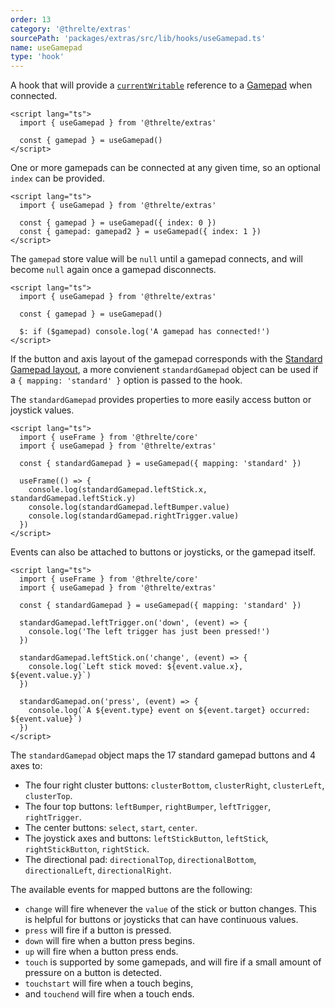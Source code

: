 ```yaml
---
order: 13
category: '@threlte/extras'
sourcePath: 'packages/extras/src/lib/hooks/useGamepad.ts'
name: useGamepad
type: 'hook'
---
```


A hook that will provide a [`currentWritable`](/docs/reference/core/utilities#currentwritable) reference to a [Gamepad](https://developer.mozilla.org/en-US/docs/Web/API/Gamepad) when connected.

```svelte
<script lang="ts">
  import { useGamepad } from '@threlte/extras'

  const { gamepad } = useGamepad()
</script>
```

One or more gamepads can be connected at any given time, so an optional `index` can be provided.

```svelte
<script lang="ts">
  import { useGamepad } from '@threlte/extras'

  const { gamepad } = useGamepad({ index: 0 })
  const { gamepad: gamepad2 } = useGamepad({ index: 1 })
</script>
```

The `gamepad` store value will be `null` until a gamepad connects, and will become `null` again once a gamepad disconnects.

```svelte
<script lang="ts">
  import { useGamepad } from '@threlte/extras'

  const { gamepad } = useGamepad()

  $: if ($gamepad) console.log('A gamepad has connected!')
</script>
```

If the button and axis layout of the gamepad corresponds with the [Standard Gamepad layout](https://w3c.github.io/gamepad/#remapping), a more convienent `standardGamepad` object can be used if a `{ mapping: 'standard' }` option is passed to the hook.

The `standardGamepad` provides properties to more easily access button or joystick values.

```svelte
<script lang="ts">
  import { useFrame } from '@threlte/core'
  import { useGamepad } from '@threlte/extras'

  const { standardGamepad } = useGamepad({ mapping: 'standard' })
  
  useFrame(() => {
    console.log(standardGamepad.leftStick.x, standardGamepad.leftStick.y)
    console.log(standardGamepad.leftBumper.value)
    console.log(standardGamepad.rightTrigger.value)
  })
</script>
```

Events can also be attached to buttons or joysticks, or the gamepad itself.

```svelte
<script lang="ts">
  import { useFrame } from '@threlte/core'
  import { useGamepad } from '@threlte/extras'

  const { standardGamepad } = useGamepad({ mapping: 'standard' })
  
  standardGamepad.leftTrigger.on('down', (event) => {
    console.log('The left trigger has just been pressed!')
  })

  standardGamepad.leftStick.on('change', (event) => {
    console.log(`Left stick moved: ${event.value.x}, ${event.value.y}`)
  })
  
  standardGamepad.on('press', (event) => {
    console.log(`A ${event.type} event on ${event.target} occurred: ${event.value}`)
  })
</script>
```

The `standardGamepad` object maps the 17 standard gamepad buttons and 4 axes to:

* The four right cluster buttons: `clusterBottom`, `clusterRight`, `clusterLeft`, `clusterTop`.
* The four top buttons: `leftBumper`, `rightBumper`, `leftTrigger`, `rightTrigger`.
* The center buttons: `select`, `start`, `center`.
* The joystick axes and buttons: `leftStickButton`, `leftStick`, `rightStickButton`, `rightStick`.
* The directional pad: `directionalTop`, `directionalBottom`, `directionalLeft`, `directionalRight`.

The available events for mapped buttons are the following:

* `change` will fire whenever the `value` of the stick or button changes. This is helpful for buttons or joysticks that can have continuous values.
* `press` will fire if a button is pressed.
* `down` will fire when a button press begins.
* `up` will fire when a button press ends. 
* `touch` is supported by some gamepads, and will fire if a small amount of pressure on a button is detected.
* `touchstart` will fire when a touch begins,
* and `touchend` will fire when a touch ends.
